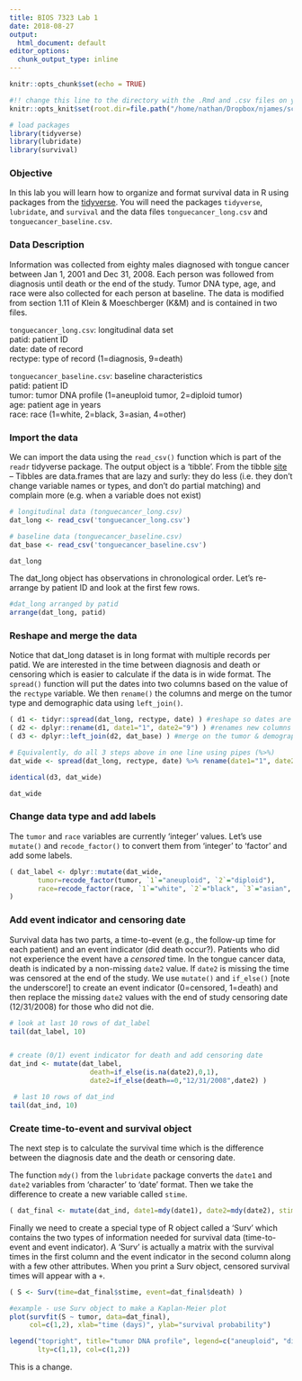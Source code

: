 ```yaml
---
title: BIOS 7323 Lab 1
date: 2018-08-27
output:
  html_document: default
editor_options: 
  chunk_output_type: inline
---
```


```r
knitr::opts_chunk$set(echo = TRUE)

#!! change this line to the directory with the .Rmd and .csv files on your computer
knitr::opts_knit$set(root.dir=file.path("/home/nathan/Dropbox/njames/school/PhD/courses/2018_19/ta_surv_anlys2/labs/lab1"))

# load packages
library(tidyverse)
library(lubridate)
library(survival)
```

### Objective

In this lab you will learn how to organize and format survival data in R using packages from the [tidyverse](https://www.tidyverse.org/). You will need the packages `tidyverse`, `lubridate`, and `survival` and the data files `tonguecancer_long.csv` and `tonguecancer_baseline.csv`.

### Data Description

Information was collected from eighty males diagnosed with tongue cancer between Jan 1, 2001 and Dec 31, 2008. Each person was followed from diagnosis until death or the end of the study. Tumor DNA type, age, and race were also collected for each person at baseline. The data is modified from section 1.11 of Klein & Moeschberger (K&M) and is contained in two files. 

`tonguecancer_long.csv`: longitudinal data set  
patid: patient ID  
date: date of record  
rectype: type of record (1=diagnosis, 9=death)  

`tonguecancer_baseline.csv`: baseline characteristics  
patid: patient ID  
tumor: tumor DNA profile (1=aneuploid tumor, 2=diploid tumor)  
age: patient age in years  
race: race (1=white, 2=black, 3=asian, 4=other)  

### Import the data

We can import the data using the `read_csv()` function which is part of the `readr` tidyverse package. The output object is a 'tibble'. From the tibble [site](https://tibble.tidyverse.org/) -- Tibbles are data.frames that are lazy and surly: they do less (i.e. they don’t change variable names or types, and don’t do partial matching) and complain more (e.g. when a variable does not exist) 

```r
# longitudinal data (tonguecancer_long.csv)
dat_long <- read_csv('tonguecancer_long.csv')

# baseline data (tonguecancer_baseline.csv)
dat_base <- read_csv('tonguecancer_baseline.csv')

dat_long
```

The dat_long object has observations in chronological order. Let's re-arrange by patient ID and look at the first few rows.

```r
#dat_long arranged by patid
arrange(dat_long, patid)
```

### Reshape and merge the data

Notice that dat_long dataset is in long format with multiple records per patid. We are interested in the time between diagnosis and death or censoring which is easier to calculate if the data is in wide format. The `spread()` function will put the dates into two columns based on the value of the `rectype` variable.  We then `rename()` the columns and merge on the tumor type and demographic data using `left_join()`.

```r
( d1 <- tidyr::spread(dat_long, rectype, date) ) #reshape so dates are in two columns
( d2 <- dplyr::rename(d1, date1="1", date2="9") ) #renames new columns
( d3 <- dplyr::left_join(d2, dat_base) ) #merge on the tumor & demographic data

# Equivalently, do all 3 steps above in one line using pipes (%>%)
dat_wide <- spread(dat_long, rectype, date) %>% rename(date1="1", date2="9") %>% left_join(dat_base)

identical(d3, dat_wide)

dat_wide
```

### Change data type and add labels

The `tumor` and `race` variables are currently 'integer' values. Let's use `mutate()` and `recode_factor()` to convert them from 'integer' to 'factor' and add some labels.

```r
( dat_label <- dplyr::mutate(dat_wide,
       tumor=recode_factor(tumor, `1`="aneuploid", `2`="diploid"),
       race=recode_factor(race, `1`="white", `2`="black", `3`="asian", `4`="other") )
)
```

### Add event indicator and censoring date

Survival data has two parts, a time-to-event (e.g., the follow-up time for each patient) and an event indicator (did death occur?). Patients who did not experience the event have a *censored* time. In the tongue cancer data, death is indicated by a non-missing `date2` value. If `date2` is missing the time was censored at the end of the study. We use `mutate()` and `if_else()` [note the underscore!] to create an event indicator (0=censored, 1=death) and then replace the missing `date2` values with the end of study censoring date (12/31/2008) for those who did not die.

```r
# look at last 10 rows of dat_label
tail(dat_label, 10)


# create (0/1) event indicator for death and add censoring date
dat_ind <- mutate(dat_label,
                    death=if_else(is.na(date2),0,1),
                    date2=if_else(death==0,"12/31/2008",date2) )

 # last 10 rows of dat_ind
tail(dat_ind, 10)

```

### Create time-to-event and survival object

The next step is to calculate the survival time which is the difference between the diagnosis date and the death or censoring date.

The function `mdy()` from the `lubridate` package converts the `date1` and `date2` variables from 'character' to 'date' format. Then we take the difference to create a new variable called `stime`. 

```r
( dat_final <- mutate(dat_ind, date1=mdy(date1), date2=mdy(date2), stime=date2-date1) )
```

Finally we need to create a special type of R object called a 'Surv' which contains the two types of information needed for survival data (time-to-event and event indicator). A 'Surv' is actually a matrix with the survival times in the first column and the event indicator in the second column along with a few other attributes. When you print a Surv object, censored survival times will appear with a `+`. 

```r
( S <- Surv(time=dat_final$stime, event=dat_final$death) )

#example - use Surv object to make a Kaplan-Meier plot
plot(survfit(S ~ tumor, data=dat_final), 
     col=c(1,2), xlab="time (days)", ylab="survival probability")

legend("topright", title="tumor DNA profile", legend=c("aneuploid", "diploid"), 
       lty=c(1,1), col=c(1,2))

```

This is a change.
